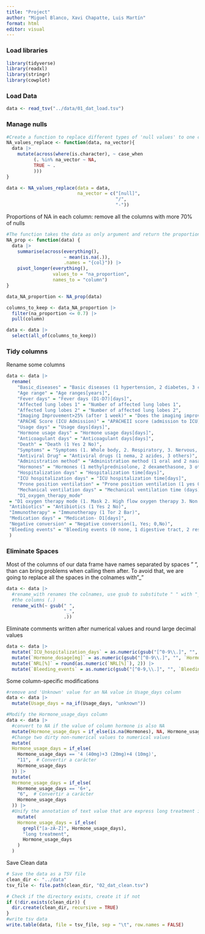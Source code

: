 ```yaml
---
title: "Project"
author: "Miguel Blanco, Xavi Chapatte, Luis Martín"
format: html
editor: visual
---
```


### Load libraries

```r
library(tidyverse)
library(readxl)
library(stringr)
library(cowplot)
```

### Load Data

```r
data <- read_tsv("../data/01_dat_load.tsv")
```

### Manage nulls

```r
#Create a function to replace different types of 'null values' to one common NA value on the dataset
NA_values_replace <- function(data, na_vector){
  data |> 
    mutate(across(where(is.character), ~ case_when 
          (. %in% na_vector ~ NA,
          TRUE ~ .
          )))
}

data <- NA_values_replace(data = data, 
                          na_vector = c("[null]", 
                                        "/", 
                                        "-"))
```

Proportions of NA in each column: remove all the columns with more 70% of nulls

```r
#The function takes the data as only argument and return the proportion of NA values of each column in the data 
NA_prop <- function(data) {
  data |> 
    summarise(across(everything(), 
                     ~ mean(is.na(.)), 
                     .names = "{col}")) |> 
    pivot_longer(everything(), 
                 values_to = "na_proportion", 
                 names_to = "column")
}

data_NA_proportion <- NA_prop(data)

columns_to_keep <- data_NA_proportion |> 
  filter(na_proportion <= 0.7) |>  
  pull(column)                     

data <- data |> 
  select(all_of(columns_to_keep))
```

### Tidy columns

Rename some columns

```r
data <- data |> 
  rename(
    "Basic_diseases" = "Basic diseases (1 hypertension, 2 diabetes, 3 cardiovascular diseases, 4 cerebrovascular diseases, 5 COPD, 6 immunodeficiency (such as AIDS, hormone, immunosuppressant use history), 7 malignant tumor, 8 other 9 chronic kidney disease",
    "Age range" = "Age ranges[years]",
    "Fever days" = "Fever days (D1-D7)[days]",
    "Affected lung lobes 1" = "Number of affected lung lobes 1",
    "Affected lung lobes 2" = "Number of affected lung lobes 2",
    "Imaging Improvement>25% (after 1 week)" = "Does the imaging improve by more than 25% after one week (1 yes 2 no)",
    "APACHE Score (ICU Admission)" = "APACHEII score (admission to ICU)",
    "Usage days" = "Usage days[days]",
    "Hormone usage days" = "Hormone usage days[days]",
    "Anticoagulant days" = "Anticoagulant days[days]",
    "Death" = "Death (1 Yes 2 No)",
    "Symptoms" = "Symptoms (1. Whole body, 2. Respiratory, 3. Nervous, 4. Cardiovascular, 5. Gastrointestinal, 6. Other)",
    "Antiviral Drug" = "Antiviral drugs (1 nema, 2 azides, 3 others)",
    "Administration method" = "Administration method (1 oral and 2 nasal feeding)",
    "Hormones" = "Hormones (1 methylprednisolone, 2 dexamethasone, 3 others)",
    "Hospitalization days" = "Hospitalization time[days]",
    "ICU hospitalization days" = "ICU hospitalization time[days]",
    "Prone position ventilation" = "Prone position ventilation (1 yes 0 no)",
    "Mechanical ventilation days" = "Mechanical ventilation time (days)",
    "D1_oxygen_therapy_mode"
 = "D1 oxygen therapy mode (1. Mask 2. High flow oxygen therapy 3. Non invasive 4. Invasive 5. ECMO)",
 "Antibiotics" = "Antibiotics (1 Yes 2 No)",
 "Immunotherapy" = "Immunotherapy (1 Tor 2 Bar)",
 "Medication days" = "Medication- D1[days]",
 "Negative conversion" = "Negative conversion(1, Yes; 0,No)",
 "Bleeding events" = "Bleeding events (0 none, 1 digestive tract, 2 respiratory tract, 3 skin, 4 others)"
 )
```

### Eliminate Spaces

Most of the columns of our data frame have names separated by spaces " ", than can bring problems when calling them after. To avoid that, we are going to replace all the spaces in the colnames with "_"

```r
data <- data |> 
  #rename_with renames the colnames, use gsub to substitute " " with "_" in all 
  #the columns (.)
  rename_with(~ gsub(" ", 
                     "_", 
                     .))
```

Eliminate comments written after numerical values and round large decimal values

```r
data <- data |>  
  mutate(`ICU_hospitalization_days` = as.numeric(gsub("[^0-9\\.]", "", `ICU_hospitalization_days`))) |> 
  mutate(`Hormone_dosage[mg]` = as.numeric(gsub("[^0-9\\.]", "", `Hormone_dosage[mg]`))) |> 
  mutate(`NRL[%]` = round(as.numeric(`NRL[%]`), 2)) |> 
  mutate(`Bleeding_events` = as.numeric(gsub("[^0-9,\\.]", "", `Bleeding_events`)))
```

Some column-specific modifications

```r
#remove and 'Unknown' value for an NA value in Usage_days column
data <- data |> 
  mutate(Usage_days = na_if(Usage_days, "unknown"))

#Modify the Hormone_usage_days column 
data <- data |> 
  #convert to NA if the value of column hormone is also NA
  mutate(Hormone_usage_days = if_else(is.na(Hormones), NA, Hormone_usage_days)) |> 
  #Change two dirty non-numerical values to numerical values
  mutate(
  Hormone_usage_days = if_else(
    Hormone_usage_days == '4 (40mg)+3 (20mg)+4 (10mg)',
    "11",  # Convertir a carácter
    Hormone_usage_days
  )) |> 
  mutate(
  Hormone_usage_days = if_else(
    Hormone_usage_days == '6+',
    "6",  # Convertir a carácter
    Hormone_usage_days
  )) |> 
  #Unify the annotation of text value that are express long treatment in different ways to one the same 'long treatment' values
    mutate(
    Hormone_usage_days = if_else(
      grepl("[a-zA-Z]", Hormone_usage_days), 
      "long treatment",                     
      Hormone_usage_days                    
    )
  )
```

Save Clean data

```r
# Save the data as a TSV file
clean_dir <- "../data"
tsv_file <- file.path(clean_dir, "02_dat_clean.tsv")

# Check if the directory exists, create it if not
if (!dir.exists(clean_dir)) {
  dir.create(clean_dir, recursive = TRUE) 
}
#write tsv data
write.table(data, file = tsv_file, sep = "\t", row.names = FALSE)
```
